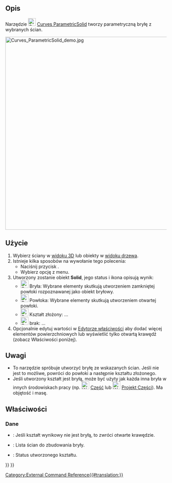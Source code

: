 <languages/>

{{Docnav/pl
|[[Curves_ExtractSubshape/pl|ExtractSubshape]]
|[[Curves_PasteSVG/pl|Wklej obiekt SVG]]
|[[Curves_Workbench/pl|środowisko pracy Krzywe]]
|IconL=Curves_ExtractSubshape.svg
|IconR=Curves_PasteSVG.svg
|IconC=Curves_workbench_icon.svg
}}

{{GuiCommand/pl
|Name=Curves ParametricSolid
|Name/pl=Krzywe: Bryła parametryczna
|MenuLocation=Misc → Parametric solid
|Workbenches=[[Curves_Workbench/pl|Krzywe]]
}}

<span id="Description"></span>
==Opis==

Narzędzie [[Image:Curves_ParametricSolid.svg|24px]] [[Curves_ParametricSolid/pl|Curves ParametricSolid]] tworzy parametryczną bryłę z wybranych ścian.

[[File:Curves_ParametricSolid_demo.jpg|600px]]
{{Caption|Kształt skrzydła złożony z 3 ścian przed ''(po lewej)'' i pojedyncza bryła po użyciu tego narzędzia ''(po prawej)''}}

<span id="Usage"></span>
==Użycie==

# Wybierz ściany w [[3D_view/pl|widoku 3D]] lub obiekty w [[Tree_view/pl|widoku drzewa]].
# Istnieje kilka sposobów na wywołanie tego polecenia:
#* Naciśnij przycisk {{Button|[[Image:Curves_ParametricSolid.svg|16px]] [[Curves_ParametricSolid/pl|Parametric solid]]}}.
#* Wybierz opcję {{MenuCommand|Misc. → [[Image:Curves_ParametricSolid.svg|16px]] Parametric solid}} z menu.
# Utworzony zostanie obiekt '''Solid''', jego status i ikona opisują wynik:
#* [[Image:Curves_ParametricSolidStatus01.svg|24px]] Bryła: Wybrane elementy skutkują utworzeniem zamkniętej powłoki rozpoznawanej jako obiekt bryłowy.
#* [[Image:Curves_ParametricSolidStatus02.svg|24px]] Powłoka: Wybrane elementy skutkują utworzeniem otwartej powłoki.
#* [[Image:Curves_ParametricSolidStatus03.svg|24px]] Kształt złożony: ...
#* [[Image:Curves_ParametricSolidStatus04.svg|24px]] brak: ...
# Opcjonalnie edytuj wartości w [[Property_editor/pl|Edytorze właściwości]] aby dodać więcej elementów powierzchniowych lub wyświetlić tylko otwartą krawędź (zobacz Właściwości poniżej).

<span id="Notes"></span>
==Uwagi==

* To narzędzie spróbuje utworzyć bryłę ze wskazanych ścian. Jeśli nie jest to możliwe, powróci do powłoki a następnie kształtu złożonego.
* Jeśli utworzony kształt jest bryłą, może być użyty jak każda inna bryła w innych środowiskach pracy (np. [[Image:Workbench_Part.svg|24px]] [[Part_Workbench/pl|Część]] lub [[Image:Workbench_PartDesign.svg|24px]] [[PartDesign_Workbench/pl|Projekt Części]]). Ma objętość i masę.

<span id="Properties"></span>
==Właściwości==

<span id="Data"></span>
===Dane===

{{TitleProperty|Debug}}

* {{PropertyData|ShowOpenEdges|Bool}}: Jeśli kształt wynikowy nie jest bryłą, to zwróci otwarte krawędzie.

{{TitleProperty|Bryła}}

* {{PropertyData|Faces|LinkSubList}}: Lista ścian do zbudowania bryły.
* {{PropertyData|ShapeStatus|String|ReadOnly}}: Status utworzonego kształtu.


{{Docnav/pl
|[[Curves_ExtractSubshape/pl|ExtractSubshape]]
|[[Curves_PasteSVG/pl|Wklej obiekt SVG]]
|[[Curves_Workbench/pl|środowisko pracy Krzywe]]
|IconL=Curves_ExtractSubshape.svg
|IconR=Curves_PasteSVG.svg
|IconC=Curves_workbench_icon.svg
}}

{{Curves Tools navi{{#translation:}}}}
{{Userdocnavi{{#translation:}}}}
[[Category:External Command Reference{{#translation:}}]]